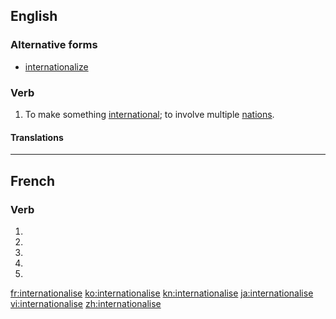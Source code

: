 {{also|internationalisé}}
==English==

===Alternative forms===
* [[internationalize]]

===Verb===
{{en-verb|internationalis}}

# To make something [[international]]; to involve multiple [[nation]]s.

====Translations====
{{trans-see|to make international|internationalize}}

----

==French==

===Verb===
{{fr-verb-form}}

# {{inflection of|internationaliser||1|s|pres|ind|lang=fr}}
# {{inflection of|internationaliser||3|s|pres|ind|lang=fr}}
# {{inflection of|internationaliser||1|s|pres|sub|lang=fr}}
# {{inflection of|internationaliser||1|s|pres|sub|lang=fr}}
# {{inflection of|internationaliser||2|s|imp|lang=fr}}

[[fr:internationalise]]
[[ko:internationalise]]
[[kn:internationalise]]
[[ja:internationalise]]
[[vi:internationalise]]
[[zh:internationalise]]